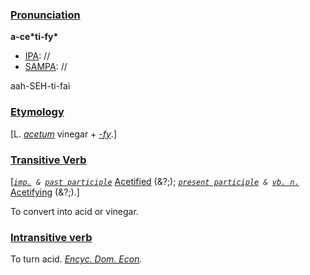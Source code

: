 ===[[Pronunciation]]===

'''a-ce*ti-fy*'''
*[[IPA]]: //
*[[SAMPA]]: //
aah-SEH-ti-fai
===[[Etymology]]===

[L. ''[[acetum]]'' vinegar + ''[[-fy]]''.]
===[[Transitive Verb]]===

[''<code>[[imp. (part of speech)|imp.]] & [[past participle]]</code>'' [[Acetified]] (&?;); ''<code>[[present participle]] & [[vb. n. (part of speech)|vb. n.]]</code>'' [[Acetifying]] (&?;).]

To convert into acid or vinegar.
===[[Intransitive verb]]===

To turn acid. ''[[Encyc. Dom. Econ]].''